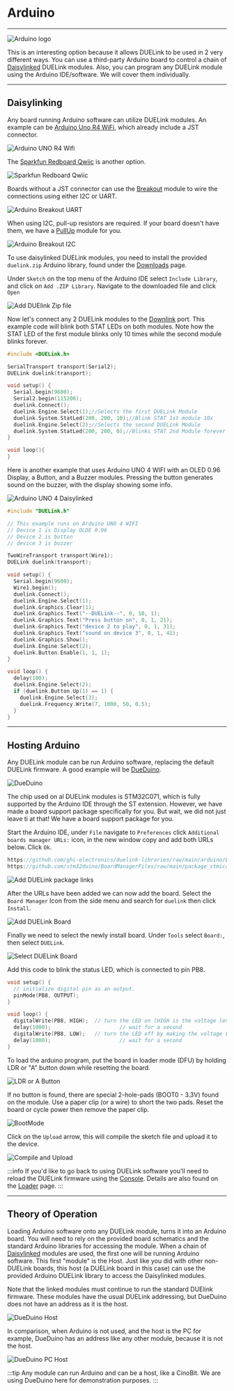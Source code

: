 
# Arduino

---

![Arduino logo](pathname:///img/arduino-logo.png)

This is an interesting option because it allows DUELink to be used in 2 very different ways. You can use a third-party Arduino board to control a chain of [Daisylinked](../engine/daisylink) DUELink modules. Also, you can program any DUELink module using the Arduino IDE/software. We will cover them individually. 

---

## Daisylinking

Any board running Arduino software can utilize DUELink modules. An example can be [Arduino Uno R4 WiFi](https://store-usa.arduino.cc/products/uno-r4-wifi), which already include a JST connector.

![Arduino UNO R4 Wifi](pathname:///img/arduino-uno-r4-wifi.png)

The [Sparkfun Redboard Qwiic](https://www.sparkfun.com/sparkfun-redboard-qwiic.html) is another option.

![Sparkfun Redboard Qwiic](pathname:///img/sparkfun-redboard-qwiic.png)

Boards without a JST connector can use the [Breakout](../catalog/adaptor/breakout) module to wire the connections using either I2C or UART.

![Arduino Breakout UART](pathname:///img/arduino-breakout-uart.png)

When using I2C, pull-up resistors are required. If your board doesn't have them, we have a [PullUp](../catalog/adaptor/pullup) module for you. 

![Arduino Breakout I2C](pathname:///img/arduino-breakout-i2c.png)

To use daisylinked DUELink modules, you need to install the provided `duelink.zip` Arduino library, found under the [Downloads](../downloads.mdx) page.

Under `Sketch` on the top menu of the Arduino IDE select `Include Library`, and click on `Add .ZIP Library`. Navigate to the downloaded file and click `Open`

![Add DUElink Zip file](pathname:///img/arduino-ide-addzip.png)

Now let's connect any 2 DUELink modules to the [Downlink](../interface/downlink) port. This example code will blink both STAT LEDs on both modules. Note how the STAT LED of the first module blinks only 10 times while the second module blinks forever.

```cpp
#include <DUELink.h>

SerialTransport transport(Serial2);
DUELink duelink(transport);

void setup() {
  Serial.begin(9600);
  Serial2.begin(115200);
  duelink.Connect();
  duelink.Engine.Select(1);//Selects the first DUELink Module
  duelink.System.StatLed(200, 200, 10);//Blink STAT 1st module 10x
  duelink.Engine.Select(2);//Selects the second DUELink Module
  duelink.System.StatLed(200, 200, 0);//Blinks STAT 2nd Module forever
}

void loop(){
}
```

Here is another example that uses Arduino UNO 4 WIFI with an OLED 0.96 Display, a Button, and a Buzzer modules. Pressing the button generates sound on the buzzer, with the display showing some info.

![Arduino UNO 4 Daisylinked](pathname:///img/arduino-uno-r4-daisylinked.png)

```cpp
#include "DUELink.h"

// This example runs on Arduino UNO 4 WIFI
// Device 1 is Display OLDE 0.96 
// Device 2 is button
// device 3 is buzzer

TwoWireTransport transport(Wire1);
DUELink duelink(transport);

void setup() {
  Serial.begin(9600);
  Wire1.begin();
  duelink.Connect();
  duelink.Engine.Select(1);
  duelink.Graphics.Clear(1);
  duelink.Graphics.Text("--DUELink--", 0, 10, 1);
  duelink.Graphics.Text("Press button on", 0, 1, 21);
  duelink.Graphics.Text("device 2 to play", 0, 1, 31);
  duelink.Graphics.Text("sound on device 3", 0, 1, 41);
  duelink.Graphics.Show();
  duelink.Engine.Select(2);  
  duelink.Button.Enable(1, 1, 1); 
}

void loop() {
  delay(100);
  duelink.Engine.Select(2);   
  if (duelink.Button.Up(1) == 1) {
    duelink.Engine.Select(3);  
    duelink.Frequency.Write(7, 1000, 50, 0.5);  
  } 
}
```

---

## Hosting Arduino

Any DUELink module can be run Arduino software, replacing the default DUELink firmware. A good example will be [DueDuino](../catalog/microcomputer/dueduino).

![DueDuino](pathname:///img/dueduino.png)

The chip used on al DUELink modules is STM32C071, which is fully supported by the Arduino IDE through the ST extension. However, we have made a board support package specifically for you. But wait, we did not just leave ti at that! We have a board support package for you.

Start the Arduino IDE, under `File` navigate to `Preferences` click `Additional boards manager URLs:` icon, in the new window copy and add both URLs below. Click `Ok`. 

```cpp
https://github.com/ghi-electronics/duelink-libraries/raw/main/arduino/BoardManager/package_duelink_index.json
https://github.com/stm32duino/BoardManagerFiles/raw/main/package_stmicroelectronics_index.json  
```

![Add DUELink package links](pathname:///img/arduino-ide-packages.png)

After the URLs have been added we can now add the board. Select the `Board Manager` Icon from the side menu and search for `duelink` then click `Install`.

![Add DUELink Board](pathname:///img/arduino-ide-boardmanager.png)

Finally we need to select the newly install board. Under `Tools` select `Board:`, then select `DUELink`.

![Select DUELink Board](pathname:///img/arduino-ide-selectboard.png)

Add this code to blink the status LED, which is connected to pin PB8.

```cpp
void setup() {
  // initialize digital pin as an output.
  pinMode(PB8, OUTPUT);
}

void loop() {
  digitalWrite(PB8, HIGH);  // turn the LED on (HIGH is the voltage level)
  delay(1000);                      // wait for a second
  digitalWrite(PB8, LOW);   // turn the LED off by making the voltage LOW
  delay(1000);                      // wait for a second
}
```

To load the arduino program, put the board in loader mode (DFU) by holding LDR or "A" button down while resetting the board.

![LDR or A Button](pathname:///img/ldr-a-buttons.png)

If no button is found, there are special 2-hole-pads (BOOT0 - 3.3V) found on the module. Use a paper clip (or a wire) to short the two pads. Reset the board or cycle power then remove the paper clip.

![BootMode](pathname:///img/boot-mode.png)

Click on the `Upload` arrow, this will compile the sketch file and upload it to the device. 

![Compile and Upload](pathname:///img/arduino-ide-upload.png)

:::info
If you'd like to go back to using DUELink software you'll need to reload the DUELink firmware using the [Console](../console). Details are also found on the [Loader](../loader) page.
:::

---

## Theory of Operation

Loading Arduino software onto any DUELink module, turns it into an Arduino board. You will need to rely on the provided board schematics and the standard Arduino libraries for accessing the module. When a chain of [Daisylinked](../engine/daisylink) modules are used, the first one will be running Arduino software. This first "module" is the Host. Just like you did with other non-DUELink boards, this host (a DUELink board in this case) can use the provided Arduino DUELink library to access the Daisylinked modules. 

Note that the linked modules must continue to run the standard DUElink firmware. These modules have the usual DUELink addressing, but DueDuino does not have an address as it is the host.

![DueDuino Host](pathname:///img/arduino-dueduino-host.png)

In comparison, when Arduino is not used, and the host is the PC for example, DueDuino has an address like any other module, because it is not the host.

![DueDuino PC Host](pathname:///img/dueduino-pchost-daisylink.png)

:::tip
Any module can run Arduino and can be a host, like a CinoBit. We are using DueDuino here for demonstration purposes.
:::
